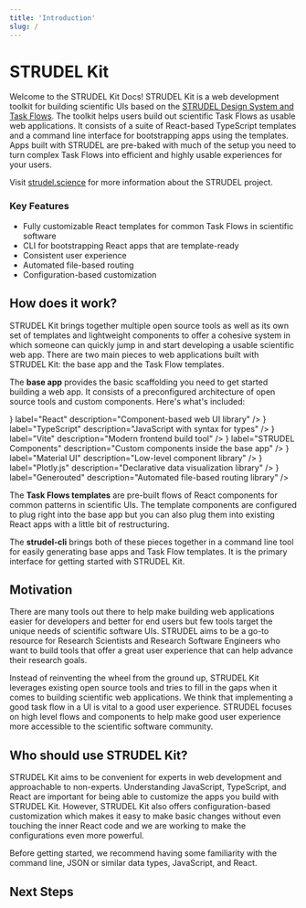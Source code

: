 ```yaml
---
title: 'Introduction'
slug: /
---
```



# STRUDEL Kit

Welcome to the STRUDEL Kit Docs! STRUDEL Kit is a web development toolkit for building scientific UIs based on the [STRUDEL Design System and Task Flows](https://strudel.science/design-system/overview/). The toolkit helps users build out scientific Task Flows as usable web applications. It consists of a suite of React-based TypeScript templates and a command line interface for bootstrapping apps using the templates. Apps built with STRUDEL are pre-baked with much of the setup you need to turn complex Task Flows into efficient and highly usable experiences for your users.

Visit [strudel.science](https://strudel.science) for more information about the STRUDEL project.

### Key Features
- Fully customizable React templates for common Task Flows in scientific software
- CLI for bootstrapping React apps that are template-ready
- Consistent user experience
- Automated file-based routing
- Configuration-based customization


## How does it work?

STRUDEL Kit brings together multiple open source tools as well as its own set of templates and lightweight components to offer a cohesive system in which someone can quickly jump in and start developing a usable scientific web app. There are two main pieces to web applications built with STRUDEL Kit: the base app and the Task Flow templates.

The **base app** provides the basic scaffolding you need to get started building a web app. It consists of a preconfigured architecture of open source tools and custom components. Here's what's included:

<Grid container columnSpacing={2} rowSpacing={2} marginBottom={2}>
  <Grid item sm={4}>
    <LinkCard
      href="https://react.dev/"
      image={<img src="img/react.png" />}
      label="React"
      description="Component-based web UI library"
    /> 
  </Grid>
  <Grid item sm={4}>
    <LinkCard
      href="https://www.typescriptlang.org/"
      image={<img src="img/typescript.svg" />}
      label="TypeScript"
      description="JavaScript with syntax for types"
    /> 
  </Grid>
  <Grid item sm={4}>
    <LinkCard
      href="https://vitejs.dev/"
      image={<img src="img/vite.png" />}
      label="Vite"
      description="Modern frontend build tool"
    /> 
  </Grid>
  <Grid item sm={4}>
    <LinkCard
      href="#"
      image={<img src="img/strudel-logo-icon.png" />}
      label="STRUDEL Components"
      description="Custom components inside the base app"
    /> 
  </Grid>
  <Grid item sm={4}>
    <LinkCard
      href="https://mui.com/"
      image={<img src="img/material-ui.png" />}
      label="Material UI"
      description="Low-level component library"
    /> 
  </Grid>
  <Grid item sm={4}>
    <LinkCard
      href="https://plotly.com/javascript/"
      image={<img src="img/plotly.png" />}
      label="Plotly.js"
      description="Declarative data visualization library"
    /> 
  </Grid>
  <Grid item sm={4}>
    <LinkCard
      href="https://github.com/oedotme/generouted"
      image={<img src="img/generouted.svg" />}
      label="Generouted"
      description="Automated file-based routing library"
    /> 
  </Grid>
  <Grid item sm={4}>
    <LinkCard
      href="https://react.dev/reference/react/useContext"
      label="React Context API"
      description="React's first-party state management"
    /> 
  </Grid>
</Grid>

The **Task Flows templates** are pre-built flows of React components for common patterns in scientific UIs. The template components are configured to plug right into the base app but you can also plug them into existing React apps with a little bit of restructuring.

The **strudel-cli** brings both of these pieces together in a command line tool for easily generating base apps and Task Flow templates. It is the primary interface for getting started with STRUDEL Kit.

## Motivation

There are many tools out there to help make building web applications easier for developers and better for end users but few tools target the unique needs of scientific software UIs. STRUDEL aims to be a go-to resource for Research Scientists and Research Software Engineers who want to build tools that offer a great user experience that can help advance their research goals.

Instead of reinventing the wheel from the ground up, STRUDEL Kit leverages existing open source tools and tries to fill in the gaps when it comes to building scientific web applications. We think that implementing a good task flow in a UI is vital to a good user experience. STRUDEL focuses on high level flows and components to help make good user experience more accessible to the scientific software community.

## Who should use STRUDEL Kit?

STRUDEL Kit aims to be convenient for experts in web development and approachable to non-experts. Understanding JavaScript, TypeScript, and React are important for being able to customize the apps you build with STRUDEL Kit. However, STRUDEL Kit also offers configuration-based customization which makes it easy to make basic changes without even touching the inner React code and we are working to make the configurations even more powerful.

Before getting started, we recommend having some familiarity with the command line, JSON or similar data types, JavaScript, and React.

## Next Steps

<Grid container columnSpacing={2} rowSpacing={2} marginBottom={2}>
  <Grid item sm={4}>
    <LinkCard
      href="/getting-started/installation"
      target="_self"
      label="Installation"
      description="Install everything you need to get started"
    /> 
  </Grid>
  <Grid item sm={4}>
    <LinkCard
      href="/getting-started/quickstart"
      target="_self"
      label="Quickstart"
      description="Jump straight into the code"
    /> 
  </Grid>
  <Grid item sm={4}>
    <LinkCard
      href="/getting-started/usage"
      target="_self"
      label="Basic Usage"
      description="Learn the basics with some guidance"
    /> 
  </Grid>
  <Grid item sm={4}>
    <LinkCard
      href="/guides/tutorials/basic-app-with-strudel/introduction"
      target="_self"
      label="Tutorial"
      description="A full tutorial on building with STRUDEL"
    /> 
  </Grid>
</Grid>